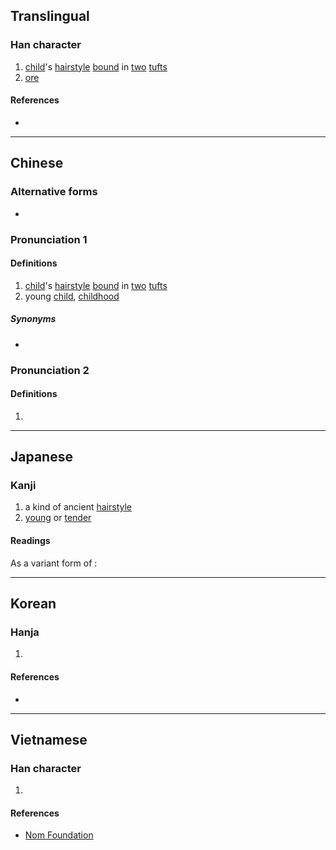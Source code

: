 {{character info/new}}
{{also|卝}}<!-- may be replaced by zh-forms -->
==Translingual==

===Han character===
{{Han char|rn=2|rad=丨|as=04|sn=5|four=22770|canj=VLLLM}}

# [[child]]'s [[hairstyle]] [[bound]] in [[two]] [[tuft]]s
# [[ore]]

====References====
* {{Han ref|kx=0079.100|dkj=00077|dj=0161.040|hdz=10052.120|uh=4E31|ud=20017|bh=C963|bd=51555}}

----

==Chinese==
{{zh-forms}}

===Alternative forms===
* {{zh-l|卝}}

===Pronunciation 1===
{{zh-pron
|m=guàn
|c=gwaan3
|mc=y
|oc=y
|ma=
|cat=n
}}

====Definitions====
{{zh-hanzi}}

# [[child]]'s [[hairstyle]] [[bound]] in [[two]] [[tuft]]s
# young [[child]], [[childhood]]

=====Synonyms=====
* {{zh-l|總角}}

===Pronunciation 2===
{{zh-pron
|m=kuàng
|c=kong3,kwong3
|cat=n
}}

====Definitions====
{{zh-hanzi}}

# {{alternative form of|礦|lang=zh|gloss=mineral, ore}}

----

==Japanese==

===Kanji===
{{ja-kanji|grade=uc|rs=丨04}}

# a kind of ancient [[hairstyle]]
# [[young]] or [[tender]]

====Readings====
{{ja-readings
|goon=けん<くゑん
|kanon=かん<くわん
|kun=あげまき-, おさな-い
}}

As a variant form of {{l|ja|礦}}:
{{ja-readings
|goon=きょう<きやう<くゐやう
|kanon=こう<かう<くゐやう
|kun=あらがね-
}}

----

==Korean==

===Hanja===
{{ko-hanja|hangeul=관|rv=gwan|mr=kwan|eumhun=쌍상투|ehrv=ssangsangtu|ehmr=ssangsangt'u|ehy=}}

# {{defn|lang=ko|sort=丨04}}

====References====
* {{Hanja ref|nav=12882}}

----

==Vietnamese==

===Han character===
{{vi-hantu|[[quán]]|rs=丨04}}

# {{defn|lang=vi|sort=丨04}}

====References====
* [http://nomfoundation.org/common/nom_details.php?codepoint=4e31 Nom Foundation]